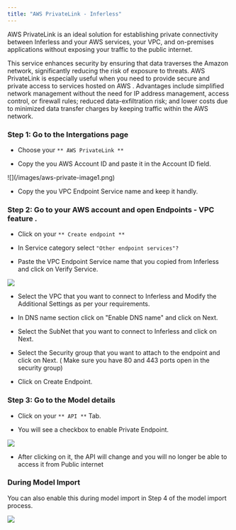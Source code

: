 ```yaml
---
title: "AWS PrivateLink - Inferless"
---
```


AWS PrivateLink is an ideal solution for establishing private connectivity between Inferless and your AWS services, your VPC, and on-premises applications without exposing your traffic to the public internet. 

This service enhances security by ensuring that data traverses the Amazon network, significantly reducing the risk of exposure to threats. AWS PrivateLink is especially useful when you need to provide secure and private access to services hosted on AWS . Advantages include simplified network management without the need for IP address management, access control, or firewall rules; reduced data-exfiltration risk; and lower costs due to minimized data transfer charges by keeping traffic within the AWS network.


### Step 1: Go to the Intergations page

* Choose your `** AWS PrivateLink **`

* Copy the you AWS Account ID and paste it in the Account ID field.

<Frame caption = "Choose the training framework used for your model">![](/images/aws-private-image1.png)</Frame>

* Copy the you VPC Endpoint Service name and keep it handly. 


###  Step 2: Go to your AWS account and open Endpoints - VPC feature .

* Click on  your `** Create endpoint **`

* In Service category select `"Other endpoint services"?`

* Paste the VPC Endpoint Service name that you copied from Inferless and click on Verify Service. 

![](/images/aws-private-image2.png)

* Select the VPC that you want to connect to Inferless and Modify the Additional Settings as per your requirements.

* In DNS name section click on "Enable DNS name" and click on Next.

* Select the SubNet that you want to connect to Inferless and click on Next.

* Select the Security group that you want to attach to the endpoint and click on Next. ( Make sure you have 80 and 443 ports open in the security group)

* Click on Create Endpoint.


### Step 3: Go to the Model details 

* Click on  your `** API **` Tab. 

* You will see a checkbox to enable Private Endpoint.

![](/images/aws-private-image3.png)

* After clicking on it, the API will change and you will no longer be able to access it from Public internet



### During Model Import 

You can also enable this during model import in Step 4 of the model import process.

![](/images/aws-private-image4.png)